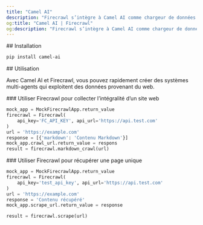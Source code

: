 ```yaml
---
title: "Camel AI"
description: "Firecrawl s’intègre à Camel AI comme chargeur de données."
og:title: "Camel AI | Firecrawl"
og:description: "Firecrawl s’intègre à Camel AI comme chargeur de données."
---
```


<div id="installation">
  ## Installation
</div>

```bash
pip install camel-ai

```


<div id="usage">
  ## Utilisation
</div>

Avec Camel AI et Firecrawl, vous pouvez rapidement créer des systèmes multi-agents qui exploitent des données provenant du web.

<div id="using-firecrawl-to-gather-an-entire-website">
  ### Utiliser Firecrawl pour collecter l’intégralité d’un site web
</div>

```python
mock_app = MockFirecrawlApp.return_value
firecrawl = Firecrawl(
    api_key='FC_API_KEY', api_url='https://api.test.com'
)
url = 'https://example.com'
response = [{'markdown': 'Contenu Markdown'}]
mock_app.crawl_url.return_value = respons
result = firecrawl.markdown_crawl(url)
```


<div id="using-firecrawl-to-gather-a-single-page">
  ### Utiliser Firecrawl pour récupérer une page unique
</div>

```python
mock_app = MockFirecrawlApp.return_value
firecrawl = Firecrawl(
    api_key='test_api_key', api_url='https://api.test.com'
)
url = 'https://example.com'
response = 'Contenu récupéré'
mock_app.scrape_url.return_value = response

result = firecrawl.scrape(url)
```
